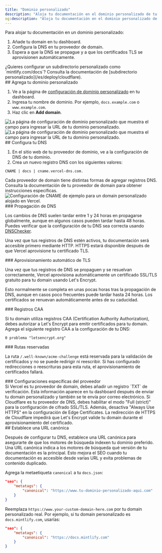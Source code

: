 ```yaml
---
title: "Dominio personalizado"
description: "Aloja tu documentación en el dominio personalizado de tu sitio web"
og:description: "Aloja tu documentación en el dominio personalizado de tu sitio web"
---
```


Para alojar tu documentación en un dominio personalizado:

1. Añade tu domain en tu dashboard.
2. Configura la DNS en tu proveedor de domain.
3. Espera a que la DNS se propague y a que los certificados TLS se aprovisionen automáticamente.

<Info>
  ¿Quieres configurar un subdirectorio personalizado como `mintlify.com/docs`? Consulta la documentación de [subdirectorio personalizado](/es/deploy/cloudflare).
</Info>

<div id="add-your-custom-domain">
  ## Agrega tu dominio personalizado
</div>

1. Ve a la página de [configuración de dominio personalizado](https://dashboard.mintlify.com/settings/deployment/custom-domain) en tu dashboard.
2. Ingresa tu nombre de dominio. Por ejemplo, `docs.example.com` o `www.example.com`.
3. Haz clic en **Add domain**.

<Frame>
  <img alt="La página de configuración de dominio personalizado que muestra el campo para ingresar la URL de tu dominio personalizado." className="block dark:hidden" src="/images/domain/add-custom-domain-light.png" />

  <img alt="La página de configuración de dominio personalizado que muestra el campo para ingresar la URL de tu dominio personalizado." className="hidden dark:block" src="/images/domain/add-custom-domain-dark.png" />
</Frame>

<div id="configure-your-dns">
  ## Configura tu DNS
</div>

1. En el sitio web de tu proveedor de dominio, ve a la configuración de DNS de tu dominio.
2. Crea un nuevo registro DNS con los siguientes valores:

```text
CNAME | docs | cname.vercel-dns.com.
```

<Tip>
  Cada proveedor de domain tiene distintas formas de agregar registros DNS. Consulta la documentación de tu proveedor de domain para obtener instrucciones específicas.
</Tip>

<Frame>
  <img alt="Configuración de CNAME de ejemplo para un domain personalizado alojado en Vercel." src="https://mintlify-assets.b-cdn.net/mintlify-dns.png" />
</Frame>

<div id="dns-propagation">
  ### Propagación de DNS
</div>

Los cambios de DNS suelen tardar entre 1 y 24 horas en propagarse globalmente, aunque en algunos casos pueden tardar hasta 48 horas. Puedes verificar que la configuración de tu DNS sea correcta usando [DNSChecker](https://dnschecker.org).

Una vez que tus registros de DNS estén activos, tu documentación será accesible primero mediante HTTP. HTTPS estará disponible después de que Vercel aprovisione tu certificado TLS.

<div id="automatic-tls-provisioning">
  ### Aprovisionamiento automático de TLS
</div>

Una vez que tus registros de DNS se propaguen y se resuelvan correctamente, Vercel aprovisiona automáticamente un certificado SSL/TLS gratuito para tu domain usando Let&#39;s Encrypt.

Esto normalmente se completa en unas pocas horas tras la propagación de DNS, aunque en casos poco frecuentes puede tardar hasta 24 horas. Los certificados se renuevan automáticamente antes de su caducidad.

<div id="caa-records">
  ### Registros CAA
</div>

Si tu domain utiliza registros CAA (Certification Authority Authorization), debes autorizar a Let&#39;s Encrypt para emitir certificados para tu domain. Agrega el siguiente registro CAA a la configuración de tu DNS:

```text
0 problema "letsencrypt.org"
```

<div id="reserved-paths">
  ### Rutas reservadas
</div>

La ruta `/.well-known/acme-challenge` está reservada para la validación de certificados y no se puede redirigir ni reescribir. Si has configurado redirecciones o reescrituras para esta ruta, el aprovisionamiento de certificados fallará.

<div id="provider-specific-settings">
  ### Configuraciones específicas del proveedor
</div>

<AccordionGroup>
  <Accordion title="Verificación de Vercel">
    Si Vercel es tu proveedor de domain, debes añadir un registro `TXT` de verificación. Esta información aparece en tu dashboard después de enviar tu domain personalizado y también se te envía por correo electrónico.
  </Accordion>

  <Accordion title="Modo de cifrado de Cloudflare">
    Si Cloudflare es tu proveedor de DNS, debes habilitar el modo &quot;Full (strict)&quot; para la configuración de cifrado SSL/TLS. Además, desactiva &quot;Always Use HTTPS&quot; en la configuración de Edge Certificates. La redirección de HTTPS de Cloudflare impedirá que Let&#39;s Encrypt valide tu domain durante el aprovisionamiento del certificado.
  </Accordion>
</AccordionGroup>

<div id="set-a-canonical-url">
  ## Establece una URL canónica
</div>

Después de configurar tu DNS, establece una URL canónica para asegurarte de que los motores de búsqueda indexen tu dominio preferido. Una URL canónica indica a los motores de búsqueda qué versión de tu documentación es la principal. Esto mejora el SEO cuando tu documentación es accesible desde varias URL y evita problemas de contenido duplicado.

Agrega la metaetiqueta `canonical` a tu `docs.json`:

```json
"seo": {
    "metatags": {
        "canonical": "https://www.tu-dominio-personalizado-aqui.com"
    }
}
```

Reemplaza `https://www.your-custom-domain-here.com` por tu domain personalizado real. Por ejemplo, si tu domain personalizado es `docs.mintlify.com`, usarías:

```json
"seo": {
    "metatags": {
        "canonical": "https://docs.mintlify.com"
    }
}
```
